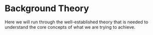 # Background Theory

Here we will run through the well-established theory that is needed to understand the core concepts of what we are trying to achieve. 